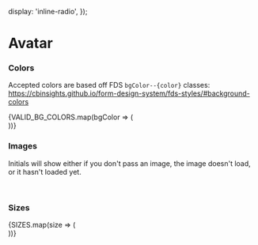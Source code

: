 

  display: 'inline-radio',
});

<Meta title="Components|Avatar" decorators={[withKnobs]} component={Avatar} />

# Avatar

<Story name="Knobs">
  <Avatar
    bgColor={options('bgColor', arrayToOptions(VALID_BG_COLORS), undefined, {
      display: 'inline-radio',
    })}
    size={options('size', arrayToOptions(SIZES), undefined, {
      display: 'inline-radio',
    })}
    name={text('name', 'Samuel Jackson')}
    imgUrl={text('imgUrl', undefined)}
  />
</Story>

<Props of={Avatar} />

### Colors
Accepted colors are based off FDS `bgColor--{color}` classes: https://cbinsights.github.io/form-design-system/fds-styles/#background-colors

<Preview>
  <Story name="Colors">
    <div className="display--inlineFlex margin--all" style={{ flexWrap: 'wrap' }}>
      <div className="margin--right--half margin--bottom--half">
        <Avatar name="default" />
      </div>
      {VALID_BG_COLORS.map(bgColor => (
        <div className="margin--right--half margin--bottom--half">
          <Avatar name={`${bgColor.slice(0,1)} ${bgColor.slice(1,2)}`} bgColor={bgColor} />
        </div>
      ))}
      <br />
    </div>
  </Story>
</Preview>

### Images
Initials will show either if you don't pass an image, the image doesn't load, or it hasn't loaded yet.

<Preview>
  <Story name="Variations">
    <div className="display--inlineFlex margin--all" style={{ flexWrap: 'wrap' }}>
      <div className="margin--right--half margin--bottom--half">
        <Avatar name="Hello Impecable" imgUrl="http://placeimg.com/80/81/animals" />
      </div>
      <div className="margin--right--half margin--bottom--half">
        <Avatar name="Hello Impecable" imgUrl="invalid url" />
      </div>
      <br />
    </div>
  </Story>
</Preview>

### Sizes

<Preview>
  <Story name="Sizes">
    <div className="display--inlineFlex margin--all" style={{ flexWrap: 'wrap' }}>
      {SIZES.map(size => (
        <div className="margin--right--half margin--bottom--half">
          <Avatar name="Hello Impecable " size={size} />
        </div>
      ))}
      <br />
    </div>
  </Story>
</Preview>